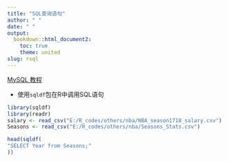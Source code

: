 ```yaml
---
title: "SQL查询语句"
author: " "
date: " "
output:
  bookdown::html_document2:
    toc: true
    theme: united
slug: rsql
---
```


[MySQL 教程](http://www.runoob.com/mysql/mysql-tutorial.html)

+ 使用`sqldf`包在R中调用SQL语句

```r
library(sqldf)
library(readr)
salary <- read_csv("E:/R_codes/others/nba/NBA_season1718_salary.csv")
Seasons <- read_csv("E:/R_codes/others/nba/Seasons_Stats.csv")

```


```r

head(sqldf(
"SELECT Year from Seasons;"
))



```



























